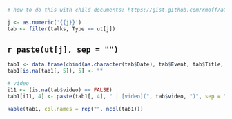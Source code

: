 ```r
# how to do this with child documents: https://gist.github.com/rmoff/a043676a2f084b81a434

j <- as.numeric('{{j}}')
tab <- filter(talks, Type == ut[j])
```

## `r paste(ut[j], sep = "")` {-} 

```r
tab1 <- data.frame(cbind(as.character(tab$Date), tab$Event, tab$Title, paste("[slides](", tab$slides, ")", sep = "")), tab$comment)
tab1[is.na(tab1[, 5]), 5] <- ""

# video
i11 <- (is.na(tab$video) == FALSE)
tab1[i11, 4] <- paste(tab1[, 4], " | [video](", tab$video, ")", sep = "")[i11]

kable(tab1, col.names = rep("", ncol(tab1)))
```

